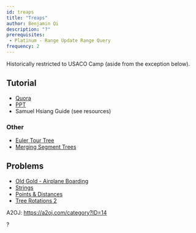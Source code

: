 ```yaml
---
id: treaps
title: "Treaps"
author: Benjamin Qi
description: "?"
prerequisites:
 - Platinum - Range Update Range Query
frequency: 2
---
```


<info-block title="Pro Tip">
Historically restricted to USACO Camp (aside from the exception below).
</info-block>

## Tutorial

  - [Quora](https://threads-iiith.quora.com/Treaps-One-Tree-to-Rule-em-all-Part-1)
  - [PPT](https://docs.google.com/presentation/d/14xgtdDWnIBwmJRAuIdZ8FvLZcX9uRxnNoGOGAQRDIvc/edit?usp=sharing)
  - Samuel Hsiang Guide (see resources)

### Other

  - [Euler Tour Tree](https://codeforces.com/blog/entry/18369)
  - [Merging Segment Trees](https://codeforces.com/blog/entry/49446)

## Problems

  - [Old Gold - Airplane Boarding](http://www.usaco.org/index.php?page=viewproblem2&cpid=402)
  - [Strings](https://csacademy.com/contest/archive/task/strings/) [](181)
  - [Points & Distances](https://www.hackerearth.com/problem/algorithm/septembereasy-points-and-distances-d30d0e6b/description/) [](185)
  - [Tree Rotations 2](https://szkopul.edu.pl/problemset/problem/b0BM0al2crQBt6zovEtJfOc6/site/?key=statement) [](193)

A2OJ: https://a2oj.com/category?ID=14


 ?